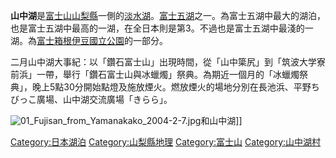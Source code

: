 {{Infobox lake
 | lake_name = 山中湖
 | image = Mount Fuji and Lake Yamanaka.JPG
 | caption = 由[[明神山|明神山]]望向山中湖及[[富士山|富士山]]
 | image_bathymetry = 
 | caption_bathymetry = 
 | coords = {{coord|35|25|0|N|138|52|30|E|type:waterbody_region:JP_source:frwiki|display=inline,title}}
 | type = 
 | inflow = 
 | outflow = 
 | catchment = 
 | location = {{JPN}}[[山梨縣|山梨縣]][[南都留郡|南都留郡]][[山中湖村|山中湖村]]
 | length = 
 | width = 
 | area = 6.46 km²
 | depth = 
 | max-depth = 15 m
 | volume = 
 | residence_time = 
 | shore = 
 | elevation =982 m 
 | islands = 
 | cities = 
}}
{{japanese|japanese=山中湖|kana=やまなかこ|romaji=Yamanaka-ko}}

'''山中湖'''是[[富士山|富士山]][[山梨縣|山梨縣]]一側的[[淡水湖|淡水湖]]。[[富士五湖|富士五湖]]之一。為富士五湖中最大的湖泊，也是富士五湖中最高的一湖，在全日本則是第3。不過也是富士五湖中最淺的一湖。為[[富士箱根伊豆國立公園|富士箱根伊豆國立公園]]的一部分。

二月山中湖大事紀：以「鑽石富士山」出現時間，從「山中簗尻」到「筑波大学寮前浜」一帶，舉行「鑽石富士山與冰蠟燭」祭典。為期近一個月的「冰蠟燭祭典」，晚上5點30分開始點燈及施放煙火。燃放煙火的場地分別在長池浜、平野ちびっこ廣場、山中湖交流廣場「きらら」。

[[File:01_Fujisan_from_Yamanakako_2004-2-7.jpg|none]]和山中湖]]

{{commonscat|Lake Yamanaka}}
{{DEFAULTSORT:Yamanaka-ko}}

{{japan-geo-stub}}
{{富士五湖}}
{{日本湖泊}}

[[Category:日本湖泊|Category:日本湖泊]]
[[Category:山梨縣地理|Category:山梨縣地理]]
[[Category:富士山|Category:富士山]]
[[Category:山中湖村|Category:山中湖村]]